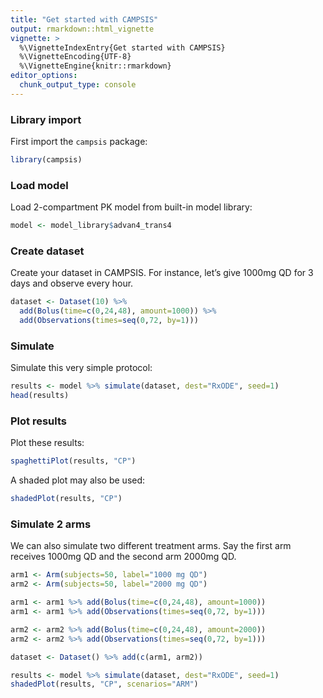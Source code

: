 ---
title: "Get started with CAMPSIS"
output: rmarkdown::html_vignette
vignette: >
  %\VignetteIndexEntry{Get started with CAMPSIS}
  %\VignetteEncoding{UTF-8}
  %\VignetteEngine{knitr::rmarkdown}
editor_options: 
  chunk_output_type: console
---

### Library import

First import the `campsis` package:

```{r, message=FALSE}
library(campsis)
```

### Load model

Load 2-compartment PK model from built-in model library:

```{r}
model <- model_library$advan4_trans4
```

### Create dataset

Create your dataset in CAMPSIS. For instance, let's give 1000mg QD for 3 days and observe every hour.

```{r}
dataset <- Dataset(10) %>%
  add(Bolus(time=c(0,24,48), amount=1000)) %>%
  add(Observations(times=seq(0,72, by=1)))
```

### Simulate

Simulate this very simple protocol:

```{r}
results <- model %>% simulate(dataset, dest="RxODE", seed=1)
head(results)
```

### Plot results

Plot these results:

```{r get_started_spaguetti_plot, fig.align='center', fig.height=4, fig.width=8}
spaghettiPlot(results, "CP")
```

A shaded plot may also be used:

```{r get_started_shaded_plot, fig.align='center', fig.height=4, fig.width=8}
shadedPlot(results, "CP")
```

### Simulate 2 arms

We can also simulate two different treatment arms. Say the first arm receives 1000mg QD and the second arm 2000mg QD.

```{r get_started_2arms_plot, fig.align='center', fig.height=4, fig.width=8}
arm1 <- Arm(subjects=50, label="1000 mg QD")
arm2 <- Arm(subjects=50, label="2000 mg QD")

arm1 <- arm1 %>% add(Bolus(time=c(0,24,48), amount=1000))
arm1 <- arm1 %>% add(Observations(times=seq(0,72, by=1)))

arm2 <- arm2 %>% add(Bolus(time=c(0,24,48), amount=2000))
arm2 <- arm2 %>% add(Observations(times=seq(0,72, by=1)))

dataset <- Dataset() %>% add(c(arm1, arm2))

results <- model %>% simulate(dataset, dest="RxODE", seed=1)
shadedPlot(results, "CP", scenarios="ARM")
```
